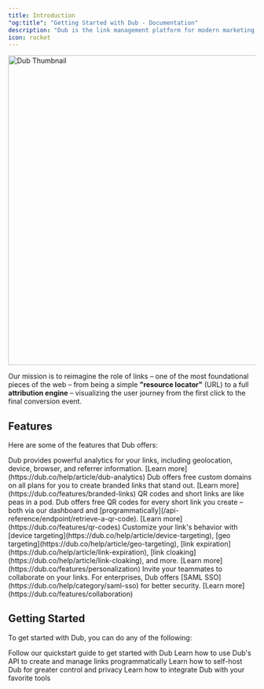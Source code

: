 ```yaml
---
title: Introduction
"og:title": "Getting Started with Dub - Documentation"
description: "Dub is the link management platform for modern marketing teams."
icon: rocket
---
```


<Frame>
  <img
    className="rounded-lg border border-gray-100"
    src="/images/thumbnail.jpg"
    alt="Dub Thumbnail"
    width="1200"
    height="630"
  />
</Frame>

Our mission is to reimagine the role of links – one of the most foundational pieces of the web – from being a simple **"resource locator"** (URL) to a full **attribution engine** – visualizing the user journey from the first click to the final conversion event.

## Features

Here are some of the features that Dub offers:

<AccordionGroup>
  <Accordion title="Advanced Analytics" icon="chart-line">
    Dub provides powerful analytics for your links, including geolocation,
    device, browser, and referrer information. [Learn
    more](https://dub.co/help/article/dub-analytics)
  </Accordion>
  <Accordion title="Branded Links" icon="link">
    Dub offers free custom domains on all plans for you to create branded links
    that stand out. [Learn more](https://dub.co/features/branded-links)
  </Accordion>
  <Accordion title="QR Codes" icon="qrcode">
    QR codes and short links are like peas in a pod. Dub offers free QR codes
    for every short link you create – both via our dashboard and
    [programmatically](/api-reference/endpoint/retrieve-a-qr-code). [Learn
    more](https://dub.co/features/qr-codes)
  </Accordion>
  <Accordion title="Personalization" icon="user">
    Customize your link's behavior with [device
    targeting](https://dub.co/help/article/device-targeting), [geo
    targeting](https://dub.co/help/article/geo-targeting), [link
    expiration](https://dub.co/help/article/link-expiration), [link
    cloaking](https://dub.co/help/article/link-cloaking), and more. [Learn
    more](https://dub.co/features/personalization)
  </Accordion>
  <Accordion title="Team Collaboration" icon="users">
    Invite your teammates to collaborate on your links. For enterprises, Dub
    offers [SAML SSO](https://dub.co/help/category/saml-sso) for better
    security. [Learn more](https://dub.co/features/collaboration)
  </Accordion>
</AccordionGroup>

## Getting Started

To get started with Dub, you can do any of the following:

<CardGroup cols={2}>
  <Card title="Quickstart Guide" icon="code" href="/quickstart">
    Follow our quickstart guide to get started with Dub
  </Card>
  <Card title="Try our API" icon="code" href="/api-reference/introduction">
    Learn how to use Dub's API to create and manage links programmatically
  </Card>
  <Card title="Self-host Dub" icon="building" href="/self-hosting">
    Learn how to self-host Dub for greater control and privacy
  </Card>
  <Card title="Integrate with Dub" icon="circle-nodes" href="/integrations">
    Learn how to integrate Dub with your favorite tools
  </Card>
</CardGroup>
